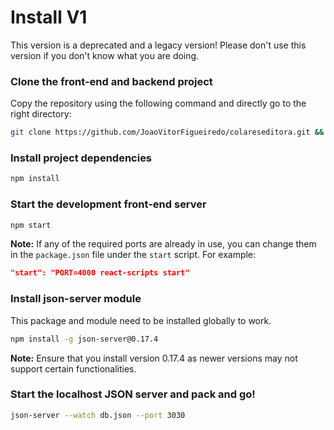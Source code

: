 
# Install V1

<Callout type="warning" emoji="⚠️">
  This version is a deprecated and a legacy version!
</Callout>

<Callout type="error" emoji="️🚫">
  Please don't use this version if you don't know what you are doing.
</Callout>

<Steps>

### Clone the front-end and backend project
 
Copy the repository using the following command and directly go to the right directory:

```bash copy
git clone https://github.com/JoaoVitorFigueiredo/colareseditora.git && cd colareseditora
```
 
### Install project dependencies
 
```bash copy
npm install
```

### Start the development front-end server

```bash copy
npm start
```

**Note:** If any of the required ports are already in use, you can change them in the `package.json` file under the `start` script. For example:
```json copy
"start": "PORT=4000 react-scripts start"
```

### Install json-server module

This package and module need to be installed globally to work.
 
```bash copy
npm install -g json-server@0.17.4
```

**Note:** Ensure that you install version 0.17.4 as newer versions may not support certain functionalities.

### Start the localhost JSON server and pack and go!

```bash copy
json-server --watch db.json --port 3030
```

</Steps>

